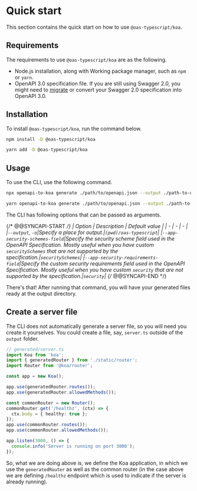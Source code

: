 ---
---


# Quick start

This section contains the quick start on how to use `@oas-typescript/koa`.

## Requirements

The requirements to use `@oas-typescript/koa` are as the following.

- Node.js installation, along with Working package manager, such as `npm` or `yarn`.
- OpenAPI 3.0 specification file. If you are still using Swagger 2.0, you might need to [migrate](https://swagger.io/blog/news/whats-new-in-openapi-3-0/) or convert your Swagger 2.0 specification into OpenAPI 3.0.

## Installation

To install `@oas-typescript/koa`, run the command below.

<Tabs groupId="package-managers">
  <TabItem value="npm" label="npm" default>

```bash
npm install -D @oas-typescript/koa
```

  </TabItem>
  <TabItem value="yarn" label="Yarn">

```bash
yarn add -D @oas-typescript/koa
```

  </TabItem>
</Tabs>

## Usage

To use the CLI, use the following command.

<Tabs groupId="package-managers">
  <TabItem value="npm" label="npm" default>

```bash
npx openapi-to-koa generate ./path/to/openapi.json --output ./path-to-output-directory
```

  </TabItem>
  <TabItem value="yarn" label="Yarn">

```bash
yarn openapi-to-koa generate ./path/to/openapi.json --output ./path-to-output-directory
```

  </TabItem>
</Tabs>

The CLI has following options that can be passed as arguments.

{/* @@SYNCAPI-START */}
| Option | Description | Default value |
| - | - | - |
|`--output`, `-o`|Specify a place for output.|`(pwd)/oas-typescript`|
|`--app-security-schemes-field`|Specify the security scheme field used in the OpenAPI Specification. Mostly useful when you have custom `securitySchemes` that are not supported by the specification.|`securitySchemes`|
|`--app-security-requirements-field`|Specify the custom security requirements field used in the OpenAPI Specification. Mostly useful when you have custom `security` that are not supported by the specification.|`security`|
{/* @@SYNCAPI-END */}

There's that! After running that command, you will have your generated files ready at the output directory.

## Create a server file

The CLI does not automatically generate a server file, so you will need you create it yourselves. You could create a file, say, `server.ts` outside of the `output` folder.

```ts
// generated/server.ts
import Koa from 'koa';
import { generatedRouter } from './static/router';
import Router from '@koa/router';

const app = new Koa();

app.use(generatedRouter.routes());
app.use(generatedRouter.allowedMethods());

const commonRouter = new Router();
commonRouter.get('/healthz', (ctx) => {
  ctx.body = { healthy: true };
});
app.use(commonRouter.routes());
app.use(commonRouter.allowedMethods());

app.listen(3000, () => {
  console.info('Server is running on port 3000');
});
```

So, what we are doing above is, we define the Koa application, in which we use the `generatedRouter` as well as the common router (in the case above we are defining `/healthz` endpoint which is used to indicate if the server is already running).
